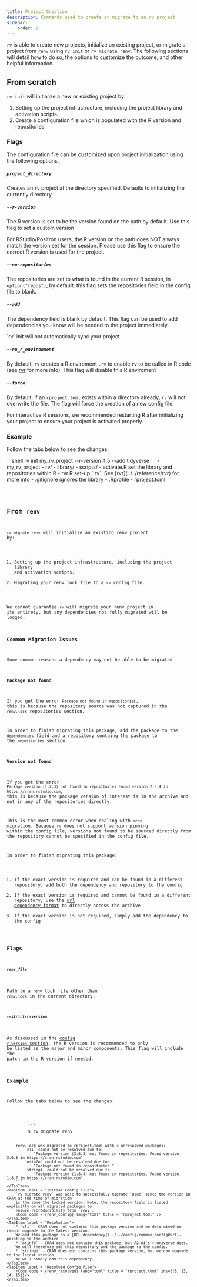 ```yaml
---
title: Project Creation
description: Commands used to create or migrate to an rv project
sidebar:
    order: 2
---
```



`rv` is able to create new projects, initialize an existing project, or migrate a project from `renv`
using `rv init` or `rv migrate renv`. The following sections will detail how to do so, the options to customize
the outcome, and other helpful information.

## From scratch
`rv init` will initialize a new or existing project by:

1. Setting up the project infrastructure, including the project library and activation scripts.
2. Create a configuration file which is populated with the R version and repositories

### Flags
The configuration file can be customized upon project initialization using the following options.

##### `project_directory` <Badge text="argument" variant="tip"/>
Creates an `rv` project at the directory specified. Defaults to initializing the currently directory

##### `--r-version`
The R version is set to be the version found on the path by default. 
Use this flag to set a custom version
<Aside type="note">
For RStudio/Positron users, the R version on the path does NOT always match the version set for the session. 
Please use this flag to ensure the correct R version is used for the project.
</Aside>

##### `--no-repositories`
The repositories are set to what is found in the current R session,
in `option("repos")`, by default. this flag sets the repositories field in the config file to blank.

##### `--add` 
The dependency field is blank by default. This flag can be used to add dependencies you know 
will be needed to the project immediately.
<Aside type="note">
`rv` init will not automatically sync your project
</Aside>

##### `--no_r_environment`
By default, `rv` creates a R enviroment `.rv` to enable `rv` to be called in R code 
(see [rvr](../../reference/rvr) for more info). This flag will disable this R enviroment

##### `--force`
By default, if an `rproject.toml` exists within a directory already, `rv` will not overwrite the file.
The flag will force the creation of a new config file.


For interactive R sessions, we recommended restarting R after initializing your project to ensure your 
project is activated properly.

### Example

Follow the tabs below to see the changes:

<Tabs>
    <TabItem label = "Command">
    ```shell
    rv init my_rv_project --r-version 4.5 --add tidyverse
    ```
    </TabItem>
    <TabItem label = "File Structure">
        <FileTree>
            - my_rv_project
                - rv/
                    - library/
                    - scripts/
                        - activate.R set the library and repositories within R
                        - rvr.R set-up `.rv`. See [rvr](../../reference/rvr) for more info
                    - .gitignore ignores the library
                - .Rprofile
                - rproject.toml
        </FileTree>
    </TabItem>
    <TabItem label = "Config File">
        <Code code = {init_config} lang="toml" title = "rproject.toml" />
    </TabItem>
</Tabs>

## From `renv`
`rv migrate renv` will initialize an existing renv project by:
1. Setting up the project infrastructure, including the project library and activation scripts.
2. Migrating your renv.lock file to a `rv` config file.

We cannot guarantee `rv` will migrate your renv project in its entirety, but any dependencies not fully migrated will be logged.

### Common Migration Issues
Some common reasons a dependency may not be able to be migrated

####  Package not found
If you get the error `Package not found in repositories`, this is because the repository source was not
captured in the `renv.lock` repositories section. 

In order to finish migrating this package, add the package to the `dependencies` field and a repository containg
the package to the `repositories` section.

#### Version not found
If you get the error `Package version (1.2.3) not found in repositories Found version 2.3.4 in https://cran.rstudio.com`,
this is because the package version of interest is in the archive and not in any of the repositories directly.

This is the most common error when dealing with `renv` migration. Because `rv` does not support version pinning within the
config file, versions not found to be sourced directly from the repository cannot be specified in the config file. 

In order to finish migrating this package:
1. If the exact version is required and can be found in a different repository, add both the dependency and repository to the config
2. If the exact version is required and cannot be found in a different repository, use the [url dependency format](../../config/common_config#url) to directly access the archive
3. If the exact version is not required, simply add the dependency to the config

### Flags

##### `renv_file` <Badge text="argument" variant="tip"/>
Path to a `renv` lock file other than `renv.lock` in the current directory.

##### `--strict-r-version`
As discussed in the [config `r_version` section](../../config/common_config#r_version), the R version is recommended to only be listed as the major and minor
components. This flag will include the patch in the R version if needed.

### Example

Follow the tabs below to see the changes:

<Tabs>
    <TabItem label = "Command">
        ```
        $ rv migrate renv

        renv.lock was migrated to rproject.toml with 3 unresolved packages: 
            `cli` could not be resolved due to: 
                "Package version (3.6.3) not found in repositories. Found version 3.6.5 in https://cran.rstudio.com"
            `osinfo` could not be resolved due to: 
                "Package not found in repositories."
            `stringi` could not be resolved due to: 
                "Package version (1.8.4) not found in repositories. Found version 1.8.7 in https://cran.rstudio.com"
        ```
    </TabItem>
    <TabItem label = "Initial Config File">
        `rv migrate renv` was able to successfully migrate `glue` since the version in CRAN at the time of migration 
        is the same the locked version. Note, the repository field is listed explicitly on all migrated packages to
        ensure reproducibility from `renv`.
        <Code code = {renv_config} lang="toml" title = "rproject.toml" />
    </TabItem>
    <TabItem label = "Resolution">
        * `cli` - CRAN does not contains this package version and we determined we cannot upgrade to the latest version. 
        We add this package as a [URL dependency](../../config/common_config#url), pointing to the archive
        * `osinfo` - CRAN does not contain this package, but A2-Ai's r-universe does. 
        We will therefore add this repository and the package to the config.
        * `stringi` - CRAN does not contains this package version, but we can upgrade to the latest version.
        We will simply add this dependency.
    </TabItem>
    <TabItem label = "Resolved Config File">
        <Code code = {renv_resolved} lang="toml" title = "rproject.toml" ins={[8, 13, 14, 15]}/>
    </TabItem>
</Tabs>